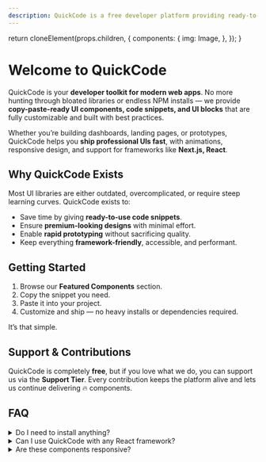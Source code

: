 ```yaml
---
description: QuickCode is a free developer platform providing ready-to-use UI components, code snippets, and UI blocks for rapid prototyping and modern web apps.
---
```



  return cloneElement(props.children, {
    components: {
      img: Image,
    },
  });
}

# Welcome to QuickCode

QuickCode is your **developer toolkit for modern web apps**. No more hunting through bloated libraries or endless NPM installs — we provide **copy-paste-ready UI components, code snippets, and UI blocks** that are fully customizable and built with best practices.

Whether you’re building dashboards, landing pages, or prototypes, QuickCode helps you **ship professional UIs fast**, with animations, responsive design, and support for frameworks like **Next.js, React**.

## Why QuickCode Exists

Most UI libraries are either outdated, overcomplicated, or require steep learning curves. QuickCode exists to:

- Save time by giving **ready-to-use code snippets**.
- Ensure **premium-looking designs** with minimal effort.
- Enable **rapid prototyping** without sacrificing quality.
- Keep everything **framework-friendly**, accessible, and performant.

## Getting Started

1. Browse our **Featured Components** section.
2. Copy the snippet you need.
3. Paste it into your project.
4. Customize and ship — no heavy installs or dependencies required.

It’s that simple.

## Support & Contributions

QuickCode is completely **free**, but if you love what we do, you can support us via the **Support Tier**. Every contribution keeps the platform alive and lets us continue delivering 🔥 components.

## FAQ

<details>
  <summary>Do I need to install anything?</summary>
  ⚠️ **Note:** Installation is **optional**. You can just copy-paste snippets directly,
  or use the NPM package to fetch components automatically. Both ways work the same.
</details>

<details>
  <summary>Can I use QuickCode with any React framework?</summary>
  Yes! QuickCode components are compatible with **React** and **Next.js**. Most modern
  React setups will work out-of-the-box.
</details>

<details>
  <summary>Are these components responsive?</summary>
  Absolutely. All QuickCode components are designed with **mobile-first responsive
  layouts** and follow accessibility best practices.
</details>
